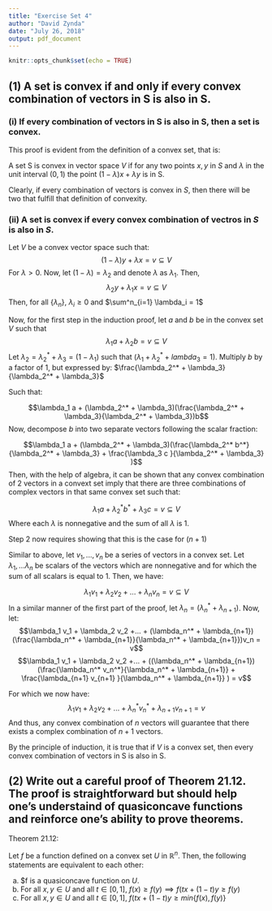 ---
title: "Exercise Set 4"
author: "David Zynda"
date: "July 26, 2018"
output: pdf_document
---

```{r setup, include=FALSE}
knitr::opts_chunk$set(echo = TRUE)
```

## (1) A set is convex if and only if every convex combination of vectors in S is also in S. 

### (i) If every combination of vectors in S is also in S, then a set is convex.  

This proof is evident from the definition of a convex set, that is:

A set S is convex in vector space $V$ if for any two points $x,y$ in $S$ and $\lambda$ in the unit interval $(0,1)$ the point $(1-\lambda)x + \lambda y$ is in S. 

Clearly, if every combination of vectors is convex in $S$, then there will be two that fulfill that definition of convexity.

### (ii) A set is convex if every convex combination of vectros in $S$ is also in $S$.

Let $V$ be a convex vector space such that:
$$(1-\lambda) y + \lambda x = v \subseteq V$$
For $\lambda > 0$. Now, let $(1-\lambda) = \lambda_2$ and denote $\lambda$ as $\lambda_1$. Then, 
$$\lambda_2 y + \lambda_1 x = v \subseteq V$$
Then, for all $\{\lambda_n\}$, $\lambda_i \ge 0$ and $\sum^n_{i=1} \lambda_i = 1$

Now, for the first step in the induction proof, let $a$ and $b$ be in the convex set $V$ such that 
$$\lambda_1 a + \lambda_2 b = v \subseteq V$$
Let $\lambda_2 = \lambda_2^* + \lambda_3 = (1 - \lambda_1)$ such that $(\lambda_1 + \lambda_2^* + lambda_3 = 1)$.
Multiply $b$ by a factor of 1, but expressed by:
$\frac{\lambda_2^* + \lambda_3}{\lambda_2^* + \lambda_3}$

Such that:

$$\lambda_1 a + (\lambda_2^* + \lambda_3)(\frac{\lambda_2^* + \lambda_3}{\lambda_2^* + \lambda_3})b$$
Now, decompose $b$ into two separate vectors following the scalar fraction:

$$\lambda_1 a + (\lambda_2^* + \lambda_3)(\frac{\lambda_2^* b^*}{\lambda_2^* + \lambda_3} + \frac{\lambda_3 c }{\lambda_2^* + \lambda_3} )$$
Then, with the help of algebra, it can be shown that any convex combination of 2 vectors in a convext set imply that there are three combinations of complex vectors in that same convex set such that:

$$\lambda_1a + \lambda_2^* b^* + \lambda_3c = v \subseteq V$$
Where each $\lambda$ is nonnegative and the sum of all $\lambda$ is 1. 

Step 2 now requires showing that this is the case for $(n+1)$

Similar to above, let $v_1, ..., v_n$ be a series of vectors in a convex set. Let $\lambda_1, ... \lambda_n$ be scalars of the vectors which are nonnegative and for which the sum of all scalars is equal to 1. Then, we have:

$$\lambda_1 v_1 + \lambda_2 v_2 +... + \lambda_nv_n = v \subseteq V$$
In a similar manner of the first part of the proof, let $\lambda_n = (\lambda_n^* + \lambda_{n+1})$.
Now, let:
$$\lambda_1 v_1 + \lambda_2 v_2 +... + (\lambda_n^* + \lambda_{n+1})(\frac{\lambda_n^* + \lambda_{n+1}}{\lambda_n^* + \lambda_{n+1}})v_n = v$$
$$\lambda_1 v_1 + \lambda_2 v_2 +... + ((\lambda_n^* + \lambda_{n+1})(\frac{\lambda_n^* v_n^*}{\lambda_n^* + \lambda_{n+1}} + \frac{\lambda_{n+1} v_{n+1} }{\lambda_n^* + \lambda_{n+1}} ) = v$$

For which we now have: 
$$\lambda_1 v_1 + \lambda_2 v_2 +... + \lambda_n^* v_n^* + \lambda_{n+1} v_{n+1} = v$$
And thus, any convex combination of $n$ vectors will guarantee that there exists a complex combination of $n+1$ vectors. 

By the principle of induction, it is true that if $V$ is a convex set, then every convex combination of vectors in S is also in S.



## (2) Write out a careful proof of Theorem 21.12. The proof is straightforward but should help one's understaind of quasiconcave functions and reinforce one's ability to prove theorems. 

Theorem 21.12:

Let $f$ be a function defined on a convex set $U$ in $\mathbb{R}^n$. Then, the following statements are equivalent to each other:

(a) $f is a quasiconcave function on $U$. 
(b) For all $x,y \in U$ and all $t \in [0,1]$, $f(x) \ge f(y) \implies f(tx +(1-t)y \ge f(y)$
(c) For all $x,y \in U$ and all $t \in [0,1]$, $f(tx+(1-t)y \ge min\{f(x), f(y)\}$





























